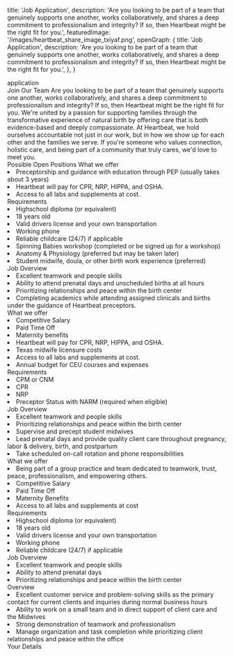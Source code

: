   title: 'Job Application',
  description: 'Are you looking to be part of a team that genuinely supports one another, works collaboratively, and shares a deep commitment to professionalism and integrity? If so, then Heartbeat might be the right fit for you.',
  featuredImage: '/images/heartbeat_share_image_txiyaf.png',
  openGraph: {
    title: 'Job Application',
    description: 'Are you looking to be part of a team that genuinely supports one another, works collaboratively, and shares a deep commitment to professionalism and integrity? If so, then Heartbeat might be the right fit for you.',
  },
}


<Navbar className="bg-body2" />

<Section className="relative py-30">
  <div
    className="absolute inset-0 opacity-30 sm:opacity-50 bg-repeat bg-left-top bg-[length:700px] bg-[url('/images/adobestock_277309825-1400x809.jpg')]"
  ></div>
  <div
    className="absolute inset-0 bg-gradient-to-r from-white to-transparent [background-image:linear-gradient(to_right,rgb(255_255_255)_0%,rgb(255_255_255_/_0%)_100%),linear-gradient(to_bottom,rgb(255_255_255)_0%,rgb(255_255_255_/_0%)_100%),linear-gradient(to_top,rgb(255_255_255)_0%,rgb(255_255_255_/_0%)_70%)]"
  ></div>
  <Accent className="absolute left-[120%] sm:left-full top-30 transform rotate-90 origin-top-left z-0 whitespace-nowrap opacity-5 sm:opacity-10" color="text-accent" fontSize="text-[10rem] lg:text-[12rem]">application</Accent>
  <div className="relative">
    <Heading id="learn-more" as="h1" className="max-w-2xl">Join Our Team</Heading>
    <Paragraph className="max-w-lg">Are you looking to be part of a team that genuinely supports one another, works collaboratively, and shares a deep commitment to professionalism and integrity? If so, then Heartbeat might be the right fit for you. We&apos;re united by a passion for supporting families through the transformative experience of natural birth by offering care that is both evidence-based and deeply compassionate.</Paragraph>
    <Paragraph className="max-w-lg" margin="pb-0">At Heartbeat, we hold ourselves accountable not just in our work, but in how we show up for each other and the families we serve. If you&apos;re someone who values connection, holistic care, and being part of a community that truly cares, we&apos;d love to meet you.</Paragraph>
  </div>
</Section>
<Section className="relative pb-30">
  <Heading as="h2">Possible Open Positions</Heading>
  <Accordion headingText="Student Midwife">
    <Heading as="h4">What we offer</Heading>
    <List className="mb-8">
      <Li>Preceptorship and guidance with education through PEP (usually takes about 3 years)</Li>
      <Li>Heartbeat will pay for CPR, NRP, HIPPA, and OSHA.</Li>
      <Li>Access to all labs and supplements at cost.</Li>
    </List>
    <Heading as="h4">Requirements</Heading>
    <List className="mb-8">
      <Li>Highschool diploma (or equivalent)</Li>
      <Li>18 years old</Li>
      <Li>Valid drivers license and your own transportation</Li>
      <Li>Working phone</Li>
      <Li>Reliable childcare (24/7) if applicable</Li>
      <Li>Spinning Babies workshop (completed or be signed up for a workshop)</Li>
      <Li>Anatomy & Physiology (preferred but may be taken later)</Li>
      <Li>Student midwife, doula, or other birth work experience (preferred)</Li>
    </List>
    <Heading as="h4">Job Overview</Heading>
    <List className="mb-8">
      <Li>Excellent teamwork and people skills</Li>
      <Li>Ability to attend prenatal days and unscheduled births at all hours</Li>
      <Li>Prioritizing relationships and peace within the birth center</Li>
      <Li>Completing academics while attending assigned clinicals and births under the guidance of Heartbeat preceptors.</Li>
    </List>
  </Accordion>
  <Accordion headingText="Midwife">
    <Heading as="h4">What we offer</Heading>
    <List className="mb-8">
      <Li>Competitive Salary</Li>
      <Li>Paid Time Off</Li>
      <Li>Maternity benefits</Li>
      <Li>Heartbeat will pay for CPR, NRP, HIPPA, and OSHA.</Li>
      <Li>Texas midwife licensure costs</Li>
      <Li>Access to all labs and supplements at cost.</Li>
      <Li>Annual budget for CEU courses and expenses</Li>
    </List>
    <Heading as="h4">Requirements</Heading>
    <List className="mb-8">
      <Li>CPM or CNM</Li>
      <Li>CPR</Li>
      <Li>NRP</Li>
      <Li>Preceptor Status with NARM (required when eligible)</Li>
    </List>
    <Heading as="h4">Job Overview</Heading>
    <List className="mb-8">
      <Li>Excellent teamwork and people skills</Li>
      <Li>Prioritizing relationships and peace within the birth center</Li>
      <Li>Supervise and precept student midwives</Li>
      <Li>Lead prenatal days and provide quality client care throughout pregnancy, labor & delivery, birth, and postpartum</Li>
      <Li>Take scheduled on-call rotation and phone responsibilities</Li>
    </List>
  </Accordion>
  <Accordion headingText="Receptionist">
    <Heading as="h4">What we offer</Heading>
    <List className="mb-8">
      <Li>Being part of a group practice and team dedicated to teamwork, trust, peace, professionalism, and empowering others.</Li>
      <Li>Competitive Salary</Li>
      <Li>Paid Time Off</Li>
      <Li>Maternity Benefits</Li>
      <Li>Access to all labs and supplements at cost</Li>
    </List>
    <Heading as="h4">Requirements</Heading>
    <List className="mb-8">
      <Li>Highschool diploma (or equivalent)</Li>
      <Li>18 years old</Li>
      <Li>Valid drivers license and your own transportation</Li>
      <Li>Working phone</Li>
      <Li>Reliable childcare (24/7) if applicable</Li>
    </List>
    <Heading as="h4">Job Overview</Heading>
    <List className="mb-8">
      <Li>Excellent teamwork and people skills</Li>
      <Li>Ability to attend prenatal days</Li>
      <Li>Prioritizing relationships and peace within the birth center</Li>
    </List>
    <Heading as="h4">Overview</Heading>
    <List className="mb-8">
      <Li>Excellent customer service and problem-solving skills as the primary contact for current clients and inquiries during normal business hours</Li>
      <Li>Ability to work on a small team and in direct support of client care and the Midwives</Li>
      <Li>Strong demonstration of teamwork and professionalism</Li>
      <Li>Manage organization and task completion while prioritizing client relationships and peace within the office</Li>
    </List>
  </Accordion>
</Section>
<Section className="py-20 md:py-30 bg-body2 relative">
  <Heading as="h2" className='text-center'>Your Details</Heading>
  <Form classname='max-w-3xl mx-auto'>
    <FormInput name="emailSubject" defaultValue="Job Application" label="Email Subject" hidden />
    <FormName name1="firstName" name2="lastName" placeholder1="First name*" placeholder2="Last name*" label1="First Name" label2="Last Name" requiredFirst requiredSecond />
    <FormInput name="email" type="email" placeholder="Email*" label="Email" required />
    <FormInput name="phone" type="tel" placeholder="Phone*" label="Phone" required />
    <FormRadioGroup heading="Do you currently live in Lubbock? Planning on relocating to Lubbock?" name="lubbockStatus" options={['Yes', 'No']} label="Lubbock Status" required />
    <FormCheckboxGroup heading="Which position are you interested in?*" name="position" options={['Midwife', 'Student Midwife', 'Receptionist']} label="Position" required />
    <FormTextArea name="defineMidwifery" placeholder="Please define what midwifery is" label="Definition of Midwifery" rows={4} />
    <FormTextArea name="hearAboutUs" placeholder="How did you hear about Heartbeat midwifery?*" label="How Did You Hear About Us?" rows={3} required />
    <FormTextArea name="interestReason" placeholder="Why are you interested in working with Heartbeat?" rows={3} label="Reason for Interest" />
    <FormTextArea name="birthExperience" placeholder="Describe any previous birth work experience in detail:" rows={4} label="Previous Birth Experience" />
    <FormUpload id="files" name="files" label="Uploaded Files" multiple />
    <Heading as="h3" margin="mb-0 mt-8">Reference Contact Information</Heading>
    <Paragraph margin="my-0">Preferably 2 midwives you have worked with and most recent employer.</Paragraph>
    <Heading as="h4" margin="mb-0">Reference Person 1</Heading>
    <FormName name1="ref1FirstName" name2="ref1LastName" placeholder1="First name*" placeholder2="Last name*" requiredFirst requiredSecond label1="Reference 1 First Name" label2="Reference 1 Last Name" />
    <FormInput name="ref1Email" type="email" placeholder="Email*" required label="Reference 1 Email" />
    <FormInput name="ref1Phone" type="tel" placeholder="Phone*" required label="Reference 1 Phone" />
    <Heading as="h4" margin="mb-0">Reference Person 2</Heading>
    <FormName name1="ref2FirstName" name2="ref2LastName" placeholder1="First name" placeholder2="Last name" label1="Reference 2 First Name" label2="Reference 2 Last Name" />
    <FormInput name="ref2Email" type="email" placeholder="Email" label="Reference 2 Email" />
    <FormInput name="ref2Phone" type="tel" placeholder="Phone" label="Reference 2 Phone" />
    <Heading as="h4" margin="mb-0">Reference Person 3</Heading>
    <FormName name1="ref3FirstName" name2="ref3LastName" placeholder1="First name" placeholder2="Last name" label1="Reference 3 First Name" label2="Reference 3 Last Name" />
    <FormInput name="ref3Email" type="email" placeholder="Email" label="Reference 3 Email" />
    <FormInput name="ref3Phone" type="tel" placeholder="Phone" label="Reference 3 Phone" />
    <FormButton name="submit" label="Submit Application" submitMessage="Application submitted."/>

  </Form>
</Section>
